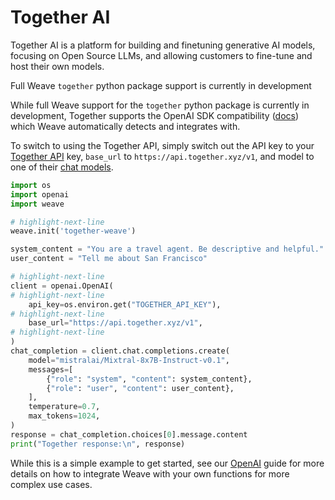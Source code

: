 # Together AI

Together AI is a platform for building and finetuning generative AI models, focusing on Open Source LLMs, and allowing customers to fine-tune and host their own models.

<Info>

Full Weave `together` python package support is currently in development

</Info>

While full Weave support for the `together` python package is currently in development, Together supports the OpenAI SDK compatibility ([docs](https://docs.together.ai/docs/openai-api-compatibility)) which Weave automatically detects and integrates with.

To switch to using the Together API, simply switch out the API key to your [Together API](https://docs.together.ai/docs/get-started#access-your-api-key) key, `base_url` to `https://api.together.xyz/v1`, and model to one of their [chat models](https://docs.together.ai/docs/inference-models#chat-models).

```python lines
import os
import openai
import weave

# highlight-next-line
weave.init('together-weave')

system_content = "You are a travel agent. Be descriptive and helpful."
user_content = "Tell me about San Francisco"

# highlight-next-line
client = openai.OpenAI(
# highlight-next-line
    api_key=os.environ.get("TOGETHER_API_KEY"),
# highlight-next-line
    base_url="https://api.together.xyz/v1",
# highlight-next-line
)
chat_completion = client.chat.completions.create(
    model="mistralai/Mixtral-8x7B-Instruct-v0.1",
    messages=[
        {"role": "system", "content": system_content},
        {"role": "user", "content": user_content},
    ],
    temperature=0.7,
    max_tokens=1024,
)
response = chat_completion.choices[0].message.content
print("Together response:\n", response)
```

While this is a simple example to get started, see our [OpenAI](/weave/guides/integrations/openai#track-your-own-ops) guide for more details on how to integrate Weave with your own functions for more complex use cases.
